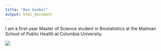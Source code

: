 ```yaml
---
title: "Ben Goebel"
output: html_document
---
```


I am a first-year Master of Science student in Biostatistics at the 
Mailman School of Public Health at Columbia University.

![](images/bgoebel_headshot.jpg)
